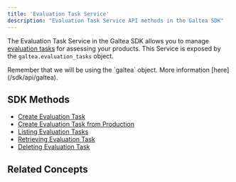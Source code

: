 ```yaml
---
title: 'Evaluation Task Service'
description: "Evaluation Task Service API methods in the Galtea SDK"
---
```



The Evaluation Task Service in the Galtea SDK allows you to manage [evaluation tasks](/concepts/product/evaluation/task) for assessing your products.
This Service is exposed by the `galtea.evaluation_tasks` object.

<Info>
  Remember that we will be using the `galtea` object. More information [here](/sdk/api/galtea).
</Info>

## SDK Methods
- [Create Evaluation Task](/sdk/api/evaluation-task/create)
- [Create Evaluation Task from Production](/sdk/api/evaluation-task/create-from-production)
- [Listing Evaluation Tasks](/sdk/api/evaluation-task/list)
- [Retrieving Evaluation Task](/sdk/api/evaluation-task/get)
- [Deleting Evaluation Task](/sdk/api/evaluation-task/delete)

## Related Concepts

<EvaluationTaskCard />